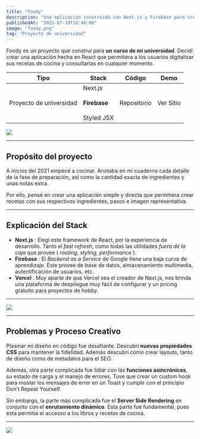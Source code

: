 ```yaml
---
title: "Foody"
description: "Una aplicación construida con Next.js y Firebase para crear libros de cocina y recetas."
publishedAt: "2021-07-19T16:40:00"
image: "foody.png"
tag: "Proyecto de universidad"
---
```


Foody es un proyecto que construí para **un curso de mi universidad**. Decidí crear una aplicación hecha en React que permitiera a los usuarios digitalizar sus recetas de cocina y consultarlas en cualquier momento.

| Tipo                    | Stack                                                                    | Código                                                                          | Demo                                                                   |
| ----------------------- | ------------------------------------------------------------------------ | ------------------------------------------------------------------------------- | ---------------------------------------------------------------------- |
| Proyecto de universidad | Next.js <br /> <br /> <strong>Firebase</strong> <br /> <br /> Styled JSX | <Anchor href="https://github.com/Railly/next-cooking-app" >Repositorio</Anchor> | <Anchor href="https://next-cooking-app.vercel.app/">Ver Sitio</Anchor> |

<Image src="/foody.png" width={1764} height={1131} />

---

## Propósito del proyecto

A inicios del 2021 empecé a cocinar. Anotaba en mi cuaderno cada detalle de la fase de preparación, así como la cantidad exacta de ingredientes y unas notas extra.

Por ello, pensé en crear una aplicación simple y directa que permitiera crear recetas con sus respectivos ingredientes, pasos e imagen representativa.

---

## Explicación del Stack

- **Next.js** : Elegí este framework de React, por la experiencia de desarrollo. Tanto el _fast refresh_, como todas las utilidades _fuera de la caja_ que provee ( _routing_, _styling_, _performance_ ).
- **Firebase** : El _Backend as a Service_ de Google tiene una baja curva de aprendizaje. Este provee de base de datos, almacenamiento multimedia, autentificación de usuarios, etc.
- **Vercel** : Muy aparte de que Vercel sea el creador de Next.js, nos brinda una plataforma de despliegue muy fácil de configurar y un pricing gratuito para proyectos de hobby.

---

<Image src="/foody-recipe.png" width={1792} height={977} />

---

## Problemas y Proceso Creativo

Plasmar mi diseño en código fue desafiante. Descubrí **nuevas propiedades CSS** para mantener la fidelidad. Además descubrí como crear layouts, tanto de diseño como de metadatos para el SEO.

Además, otra parte complicada fue lidiar con las **funciones asincrónicas**, su estado de carga y el manejo de errores. Tuve que crear un custom hook para mostar los mensajes de error en un Toast y cumplir con el principio Don't Repeat Yourself.

Sin embargo, la parte más complicada fue el **Server Side Rendering** en conjunto con el **enrutamiento dinámico**. Esta parte fue fundamental, pues esta permitía el accesso a los libros y recetas de cocina.

---

<Image src="/foody-login.png" width={1792} height={977} />
